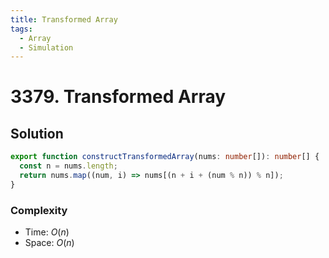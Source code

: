 ```yaml
---
title: Transformed Array
tags:
  - Array
  - Simulation
---
```


# 3379. Transformed Array

<Badges>
  <LevelBadge level="easy" />
  <TopicBadge name="Array" slug="array" />
  <TopicBadge name="Simulation" slug="simulation" />
</Badges>

## Solution

```typescript filename="solution.ts" copy
export function constructTransformedArray(nums: number[]): number[] {
  const n = nums.length;
  return nums.map((num, i) => nums[(n + i + (num % n)) % n]);
}
```

### Complexity

- Time: $O(n)$
- Space: $O(n)$

<ProblemLink
  codingSite="leetcode"
  href="https://leetcode.com/problems/transformed-array"
  title="Transformed Array"
/>

